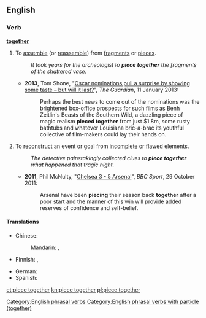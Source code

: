 ==English==

===Verb===
{{en-verb|head=[[piece]]|pieces|piecing|pieced}} '''[[together]]'''

# To [[assemble]] (or [[reassemble]]) from [[fragment]]s or [[piece]]s.
#: ''It took years for the archeologist to '''piece together''' the fragments of the shattered vase.''
#* '''2013''', Tom Shone, "[http://www.guardian.co.uk/film/filmblog/2013/jan/11/oscar-nominations-surprise-taste Oscar nominations pull a surprise by showing some taste – but will it last?]", ''The Guardian'', 11 January 2013:
#*: Perhaps the best news to come out of the nominations was the brightened box-office prospects for such films as Benh Zeitlin's Beasts of the Southern Wild, a dazzling piece of magic realism '''pieced together''' from just $1.8m, some rusty bathtubs and whatever Louisiana bric-a-brac its youthful collective of film-makers could lay their hands on.
# {{figuratively}} To [[reconstruct]] an event or goal from [[incomplete]] or [[flawed]] elements.
#: ''The detective painstakingly collected clues to '''piece together''' what happened that tragic night.''
#* '''2011''', Phil McNulty, "[http://www.bbc.co.uk/sport/0/football/15413593 Chelsea 3 - 5 Arsenal]", ''BBC Sport'', 29 October 2011:
#*: Arsenal have been '''piecing''' their season back '''together''' after a poor start and the manner of this win will provide added reserves of confidence and self-belief. 

====Translations====
{{trans-top|to assemble from fragments or pieces}}
* Chinese: 
*: Mandarin: {{t|cmn|拼湊|sc=Hani}}, {{t|cmn|拼凑|tr=pīncòu|sc=Hani}}
* Finnish: {{t-SOP|fi|[[liittää]] [[yhteen]]}}, {{t|fi|yhdistää}}
{{trans-mid}}
* German: {{t-|de|zusammenfügen}}
* Spanish: {{t+|es|juntar}}
{{trans-bottom}}

{{trans-top|(''figuratively'') to reconstruct an event or goal from incomplete or flawed elements}}
{{trans-mid}}
{{trans-bottom}}

[[Category:English phrasal verbs]]
[[Category:English phrasal verbs with particle (together)]]

[[et:piece together]]
[[kn:piece together]]
[[pl:piece together]]